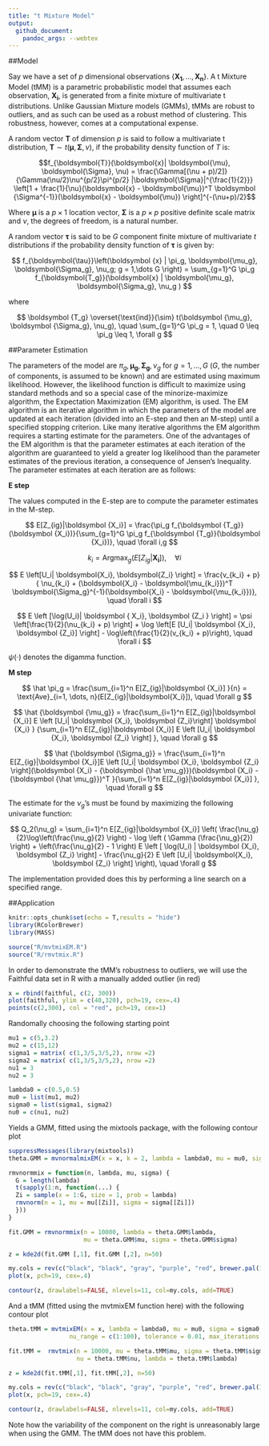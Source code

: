 ```yaml
---
title: "t Mixture Model"
output:
  github_document:
    pandoc_args: --webtex
---
```


##Model

Say we have a set of  $p$ dimensional observations $\{\boldsymbol{X_1}, \dots, \boldsymbol{X_n}\}$. A t Mixture Model (tMM) is a parametric probabilistic model that assumes each observation,  $\boldsymbol{X_i}$, is generated from a finite mixture of multivariate t distributions. Unlike Gaussian Mixture models (GMMs), tMMs are robust to outliers, and as such can be used as a robust method of clustering. This robustness, however, comes at a computational expense.

A random vector $\boldsymbol{T}$ of dimension $p$ is said to follow a multivariate t distribution, $\boldsymbol {T} \sim t(\boldsymbol {\mu}, \boldsymbol{ \Sigma}, \nu)$, if the probability density function of $T$ is:


$$f_{\boldsymbol{T}}(\boldsymbol{x}| \boldsymbol{\mu}, \boldsymbol{\Sigma}, \nu) = \frac{\Gamma[(\nu + p)/2]}{\Gamma(\nu/2)\nu^{p/2}\pi^{p/2} |\boldsymbol{\Sigma}|^{\frac{1}{2}}}  \left[1 + \frac{1}{\nu}(\boldsymbol{x} - \boldsymbol{\mu})^T \boldsymbol {\Sigma^{-1}}(\boldsymbol{x} - \boldsymbol{\mu}) \right]^{-(\nu+p)/2}$$

Where $\boldsymbol{\mu}$ is a $p \times 1$ location vector, $\boldsymbol{\Sigma}$ is a $p \times p$ positive definite scale matrix and $\nu$, the degrees of freedom, is a natural number.

A random vector $\boldsymbol{\tau}$ is said to be $G$ component finite mixture of multivariate $t$ distributions if the probability density function of $\boldsymbol{\tau}$ is given by:

$$
f_{\boldsymbol{\tau}}\left(\boldsymbol {x} | \pi_g, \boldsymbol{\mu_g}, \boldsymbol{\Sigma_g}, \nu_g; g = 1,\dots G \right) = \sum_{g=1}^G \pi_g f_{\boldsymbol{T_g}}(\boldsymbol{x} | \boldsymbol{\mu_g}, \boldsymbol{\Sigma_g}, \nu_g ) 
$$

where

$$
\boldsymbol {T_g} \overset{\text{ind}}{\sim} t(\boldsymbol {\mu_g}, \boldsymbol {\Sigma_g}, \nu_g), \quad \sum_{g=1}^G \pi_g = 1, \quad 0 \leq \pi_g \leq 1, \forall g
$$

##Parameter Estimation

The parameters of the model are $\pi_g, \boldsymbol{\mu_g}, \boldsymbol{\Sigma_g}, \nu_g$ for $g = 1, \dots, G$ ($G$, the number of components, is assumed to be known) and are estimated using maximum likelihood. However, the likelihood function is difficult to maximize using standard methods and so a special case of the minorize-maximize algorithm, the Expectation Maximization (EM) algorithm, is used. The EM algorithm is an iterative algorithm in which the parameters of the model are updated at each iteration (divided into an E-step and then an M-step) until a specified stopping criterion. Like many iterative algorithms the EM algorithm requires a starting estimate for the parameters. One of the advantages of the EM algorithm is that the parameter estimates at each iteration of the algorithm are guaranteed to yield a greater log likelihood than the parameter estimates of the previous iteration, a consequence of Jensen's Inequality. The parameter estimates at each iteration are as follows:

**E step**

The values computed in the E-step are to compute the parameter estimates in the M-step.

$$
E[Z_{ig}|\boldsymbol {X_i}] =  \frac{\pi_g f_{\boldsymbol {T_g}}(\boldsymbol {X_i})}{\sum_{g=1}^G \pi_g f_{\boldsymbol {T_g}}(\boldsymbol {X_i})}, \quad \forall i,g
$$ 

$$
k_i = \text{Argmax}_{g} (E[Z_{ig}|\boldsymbol {X_i}]), \quad \forall i
$$


$$
E \left[U_i| \boldsymbol{X_i}, \boldsymbol{Z_i}  \right] = \frac{v_{k_i} + p}{ \nu_{k_i} + (\boldsymbol{X_i} - \boldsymbol{\mu_{k_i}})^T \boldsymbol{\Sigma_g}^{-1}(\boldsymbol{X_i} - \boldsymbol{\mu_{k_i}})}, \quad \forall i
$$

$$
E \left [\log(U_i)| \boldsymbol { X_i}, \boldsymbol {Z_i } \right]  = \psi \left[\frac{1}{2}(\nu_{k_i} + p) \right] + \log \left[E [U_i| \boldsymbol  {X_i}, \boldsymbol {Z_i}] \right] - \log\left(\frac{1}{2}(v_{k_i} + p)\right), \quad \forall i
$$

$\psi(\cdot )$ denotes the digamma function.

**M step**

$$
\hat \pi_g = \frac{\sum_{i=1}^n E[Z_{ig}|\boldsymbol {X_i}] }{n} = \text{Ave}_{i=1, \dots, n}(E[Z_{ig}|\boldsymbol{X_i}]), \quad \forall g
$$

$$
\hat {\boldsymbol {\mu_g}} = \frac{\sum_{i=1}^n E[Z_{ig}|\boldsymbol {X_i}]  E \left [U_i| \boldsymbol  {X_i}, \boldsymbol {Z_i}\right] \boldsymbol {X_i} } {\sum_{i=1}^n E[Z_{ig}|\boldsymbol {X_i}]  E \left [U_i| \boldsymbol  {X_i}, \boldsymbol {Z_i} \right] }, \quad \forall g
$$

$$
\hat {\boldsymbol {\Sigma_g}} = \frac{\sum_{i=1}^n E[Z_{ig}|\boldsymbol {X_i}]E \left [U_i| \boldsymbol  {X_i}, \boldsymbol {Z_i} \right](\boldsymbol {X_i} - {\boldsymbol {\hat \mu_g}})(\boldsymbol {X_i} - {\boldsymbol {\hat \mu_g}})^T  }{\sum_{i=1}^n  E[Z_{ig}|\boldsymbol {X_i}] }, \quad \forall g
$$

The estimate for the $\nu_g$'s must be found by maximizing the following univariate function:

$$
Q_2(\nu_g) = \sum_{i=1}^n  E[Z_{ig}|\boldsymbol {X_i}] \left( \frac{\nu_g}{2}\log\left(\frac{\nu_g}{2} \right) - \log \left ( \Gamma (\frac{\nu_g}{2}) \right) + \left(\frac{\nu_g}{2} - 1 \right) E \left [ \log(U_i) |  \boldsymbol {X_i}, \boldsymbol {Z_i} \right] - \frac{\nu_g}{2}  E \left [U_i| \boldsymbol{X_i}, \boldsymbol {Z_i} \right] \right), \quad \forall g
$$

The implementation provided does this by performing a line search on a specified range.

##Application

```r
knitr::opts_chunk$set(echo = T,results = "hide")
library(RColorBrewer)
library(MASS)

source("R/mvtmixEM.R")
source("R/rmvtmix.R")
```

In order to demonstrate the tMM's robustness to outliers, we will use the Faithful data set in R with a manually added outlier (in red)

```r
x = rbind(faithful, c(2, 300))
plot(faithful, ylim = c(40,320), pch=19, cex=.4)
points(c(2,300), col = "red", pch=19, cex=1)
```





Randomally choosing the following starting point

```r
mu1 = c(5,3.2)
mu2 = c(15,12)
sigma1 = matrix( c(1,3/5,3/5,2), nrow =2)
sigma2 = matrix( c(1,3/5,3/5,2), nrow =2)
nu1 = 3
nu2 = 3

lambda0 = c(0.5,0.5)
mu0 = list(mu1, mu2)
sigma0 = list(sigma1, sigma2)
nu0 = c(nu1, nu2)
```

Yields a GMM, fitted using the mixtools package, with the following contour plot

```r
suppressMessages(library(mixtools))
theta.GMM = mvnormalmixEM(x = x, k = 2, lambda = lambda0, mu = mu0, sigma = sigma0)

rmvnormmix = function(n, lambda, mu, sigma) {
  G = length(lambda)
  t(sapply(1:n, function(...) {
  Zi = sample(x = 1:G, size = 1, prob = lambda)
  rmvnorm(n = 1, mu = mu[[Zi]], sigma = sigma[[Zi]])
  }))
}

fit.GMM = rmvnormmix(n = 10000, lambda = theta.GMM$lambda, 
                     mu = theta.GMM$mu, sigma = theta.GMM$sigma)

z = kde2d(fit.GMM [,1], fit.GMM [,2], n=50)

my.cols = rev(c("black", "black", "gray", "purple", "red", brewer.pal(11, "RdYlBu")))
plot(x, pch=19, cex=.4)

contour(z, drawlabels=FALSE, nlevels=11, col=my.cols, add=TRUE)
```

And a tMM (fitted using the mvtmixEM function here) with the following contour plot

```r
theta.tMM = mvtmixEM(x = x, lambda = lambda0, mu = mu0, sigma = sigma0, nu = nu0, 
                 nu_range = c(1:100), tolerance = 0.01, max_iterations = 100, maximize_nu = T)

fit.tMM =  rmvtmix(n = 10000, mu = theta.tMM$mu, sigma = theta.tMM$sigma, 
                   nu = theta.tMM$nu, lambda = theta.tMM$lambda)

z = kde2d(fit.tMM[,1], fit.tMM[,2], n=50)

my.cols = rev(c("black", "black", "gray", "purple", "red", brewer.pal(11, "RdYlBu")))
plot(x, pch=19, cex=.4)

contour(z, drawlabels=FALSE, nlevels=11, col=my.cols, add=TRUE)
```

Note how the variability of the component on the right is unreasonably large when using the GMM. The tMM does not have this problem.